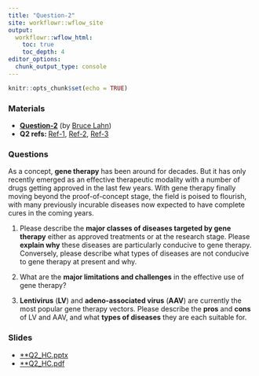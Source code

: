 ```yaml
---
title: "Question-2"
site: workflowr::wflow_site
output:
  workflowr::wflow_html:
    toc: true
    toc_depth: 4
editor_options:
  chunk_output_type: console
---
```


```r
knitr::opts_chunk$set(echo = TRUE)
```

### Materials

- [**Question-2**](https://chenh19.github.io/prelim/GGSB_questions_2022/GGSB_Question_2/GGSB_Prelim_Question_2.pdf) (by [Bruce Lahn](https://profiles.uchicago.edu/profiles/display/38462))
- **Q2 refs: ** [Ref-1](https://chenh19.github.io/prelim/GGSB_questions_2022/GGSB_Question_2/Question_2-Reference_1.pdf), 
                [Ref-2](https://chenh19.github.io/prelim/GGSB_questions_2022/GGSB_Question_2/Question_2-Reference_2.pdf), 
                [Ref-3](https://chenh19.github.io/prelim/GGSB_questions_2022/GGSB_Question_2/Question_2-Reference_3.pdf)  


### Questions

As a concept, **gene therapy** has been around for decades. But it has only recently emerged as an effective therapeutic modality with a number of drugs getting approved in the last few years. With gene therapy finally moving beyond the proof-of-concept stage, the field is poised to flourish, with many previously incurable diseases now expected to have complete cures in the coming years.  

1. Please describe the **major classes of diseases targeted by gene therapy** either as approved treatments or at the research stage. Please **explain why** these diseases are particularly conducive to gene therapy. Conversely, please describe what types of diseases are not conducive to gene therapy at present and why.  

2. What are the **major limitations and challenges** in the effective use of gene therapy?  

3. **Lentivirus** (**LV**) and **adeno-associated virus** (**AAV**) are currently the most popular gene therapy vectors. Please describe the **pros** and **cons** of LV and AAV, and what **types of diseases** they are each suitable for.  


### Slides

- [**Q2_HC.pptx](https://chenh19.github.io/prelim/slides/Q2/Q2_HC.pptx)
- [**Q2_HC.pdf](https://chenh19.github.io/prelim/slides/Q2/Q2_HC.pdf)
